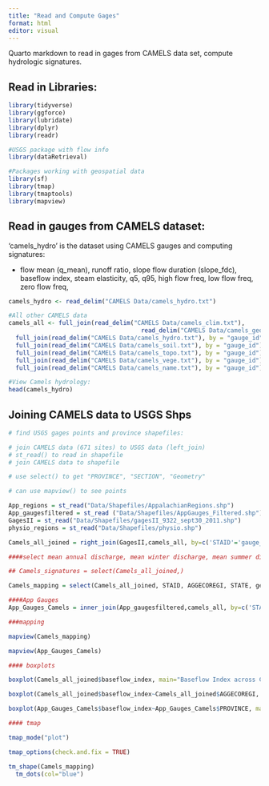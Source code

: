 ```yaml
---
title: "Read and Compute Gages"
format: html
editor: visual
---
```


Quarto markdown to read in gages from CAMELS data set, compute hydrologic signatures.

## Read in Libraries:

```r
library(tidyverse)
library(ggforce)
library(lubridate)
library(dplyr)
library(readr)

#USGS package with flow info
library(dataRetrieval)

#Packages working with geospatial data
library(sf)
library(tmap)
library(tmaptools)
library(mapview)

```

## Read in gauges from CAMELS dataset:

'camels_hydro' is the dataset using CAMELS gauges and computing signatures:

-   flow mean (q_mean), runoff ratio, slope flow duration (slope_fdc), baseflow index, steam elasticity, q5, q95, high flow freq, low flow freq, zero flow freq,

```r
camels_hydro <- read_delim("CAMELS Data/camels_hydro.txt")

#All other CAMELS data
camels_all <- full_join(read_delim("CAMELS Data/camels_clim.txt"),
                                     read_delim("CAMELS Data/camels_geol.txt"), by = "gauge_id") |>
  full_join(read_delim("CAMELS Data/camels_hydro.txt"), by = "gauge_id") |>
  full_join(read_delim("CAMELS Data/camels_soil.txt"), by = "gauge_id") |>
  full_join(read_delim("CAMELS Data/camels_topo.txt"), by = "gauge_id") |>
  full_join(read_delim("CAMELS Data/camels_vege.txt"), by = "gauge_id") |> 
  full_join(read_delim("CAMELS Data/camels_name.txt"), by = "gauge_id")

#View Camels hydrology:
head(camels_hydro)

```

## Joining CAMELS data to USGS Shps

```r
# find USGS gages points and province shapefiles:

# join CAMELS data (671 sites) to USGS data (left_join)
# st_read() to read in shapefile
# join CAMELS data to shapefile

# use select() to get "PROVINCE", "SECTION", "Geometry" 

# can use mapview() to see points

App_regions = st_read("Data/Shapefiles/AppalachianRegions.shp")
App_gaugesfiltered = st_read ("Data/Shapefiles/AppGauges_Filtered.shp")
GagesII = st_read("Data/Shapefiles/gagesII_9322_sept30_2011.shp")
physio_regions = st_read("Data/Shapefiles/physio.shp")

Camels_all_joined = right_join(GagesII,camels_all, by=c('STAID'='gauge_id'))

####select mean annual discharge, mean winter discharge, mean summer discharge, high flow (90%), low flow (10%), BFI, runoff ratio, and RBI

## Camels_signatures = select(Camels_all_joined,)

Camels_mapping = select(Camels_all_joined, STAID, AGGECOREGI, STATE, geometry)

####App Gauges
App_Gauges_Camels = inner_join(App_gaugesfiltered,camels_all, by=c('STAID'='gauge_id'))

###mapping

mapview(Camels_mapping)

mapview(App_Gauges_Camels)


```

```r
#### boxplots

boxplot(Camels_all_joined$baseflow_index, main="Baseflow Index across CONUS")

boxplot(Camels_all_joined$baseflow_index~Camels_all_joined$AGGECOREGI, main="Baseflow Index Across CONUS",xlab="EcoRegion",ylab="BFI",col=c("blue","green","red","gold","purple","pink","lemonchiffon","lightblue","orange"))

boxplot(App_Gauges_Camels$baseflow_index~App_Gauges_Camels$PROVINCE, main="Baseflow Index Across the Appalachian Mountains",xlab="Province",ylab="BFI",col=c("red2","blue","green"))

#### tmap

tmap_mode("plot")

tmap_options(check.and.fix = TRUE)

tm_shape(Camels_mapping)
  tm_dots(col="blue")




```
